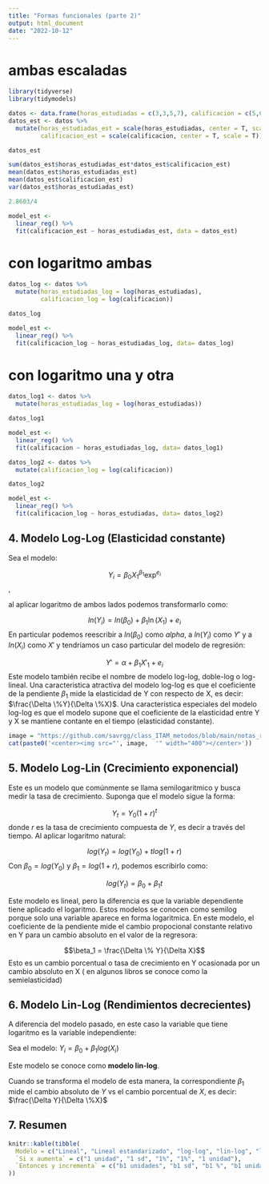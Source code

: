 ```yaml
---
title: "Formas funcionales (parte 2)"
output: html_document
date: "2022-10-12"
---
```


# ambas escaladas

```r
library(tidyverse)
library(tidymodels)

datos <- data.frame(horas_estudiadas = c(3,3,5,7), calificacion = c(5,6,8,9))
datos_est <- datos %>% 
  mutate(horas_estudiadas_est = scale(horas_estudiadas, center = T, scale = T),
         calificacion_est = scale(calificacion, center = T, scale = T))

datos_est
```
```r
sum(datos_est$horas_estudiadas_est*datos_est$calificacion_est)
mean(datos_est$horas_estudiadas_est)
mean(datos_est$calificacion_est)
var(datos_est$horas_estudiadas_est)

2.8603/4

model_est <- 
  linear_reg() %>% 
  fit(calificacion_est ~ horas_estudiadas_est, data = datos_est)
```

# con logaritmo ambas

```r
datos_log <- datos %>% 
  mutate(horas_estudiadas_log = log(horas_estudiadas),
         calificacion_log = log(calificacion))

datos_log

model_est <- 
  linear_reg() %>% 
  fit(calificacion_log ~ horas_estudiadas_log, data= datos_log)
```


# con logaritmo una y otra
```r
datos_log1 <- datos %>% 
  mutate(horas_estudiadas_log = log(horas_estudiadas))

datos_log1

model_est <- 
  linear_reg() %>% 
  fit(calificacion ~ horas_estudiadas_log, data= datos_log1)
```

```r
datos_log2 <- datos %>% 
  mutate(calificacion_log = log(calificacion))

datos_log2

model_est <- 
  linear_reg() %>% 
  fit(calificacion_log ~ horas_estudiadas, data= datos_log2)
```

## 4. Modelo Log-Log (Elasticidad constante)

Sea el modelo:

$$Y_i = \beta_0 X_1^{\beta_1}\exp^{e_i}$$, 

al aplicar logaritmo de ambos lados podemos transformarlo como: 

$$ ln(Y_i) = ln(\beta_0) + \beta_1\ln(X_1) + e_i$$
En particular podemos reescribir a $ln(\beta_0)$ como $alpha$, a $ln(Y_i)$ como $Y'$ y a $ln(X_i)$ como $X'$ y tendríamos un caso particular del modelo de regresión:

$$ Y' = \alpha + \beta_1X'_1 + e_i$$
Este modelo también recibe el nombre de modelo log-log, doble-log o log-lineal. Una caracteristica atractiva del modelo log-log es que el coeficiente de la pendiente $\beta_1$ mide la elasticidad de Y con respecto de X, es decir: $\frac{\Delta \%Y}{\Delta \%X}$. Una característica especiales del modelo log-log es que el modelo supone que el coeficiente de la elasticidad entre Y y X se mantiene contante en el tiempo (elasticidad constante).


```r
image = "https://github.com/savrgg/class_ITAM_metodos/blob/main/notas_r/imgs/06-loglog.png?raw=true"
cat(paste0('<center><img src="', image,  '" width="400"></center>'))
```

\newpage


## 5. Modelo Log-Lin (Crecimiento exponencial)
Este es un modelo que comúnmente se llama semilogaritmico y busca medir la tasa de crecimiento. Suponga que el modelo sigue la forma:

$$Y_t = Y_0 (1+r)^t$$
donde $r$ es la tasa de crecimiento compuesta de $Y$, es decir a través del tiempo. Al aplicar logaritmo natural:

$$log(Y_t) = log(Y_0)+tlog (1+r)$$
Con $\beta_0 = log(Y_0)$ y $\beta_1 = log(1+r)$, podemos escribirlo como:

$$log(Y_t) = \beta_0+ \beta_1 t$$

Este modelo es lineal, pero la diferencia es que la variable dependiente tiene aplicado el logaritmo. Estos modelos se conocen como semilog porque solo una variable aparece en forma logaritmica. En este modelo, el coeficiente de la pendiente mide el cambio propocional constante relativo en Y para un cambio absoluto en el valor de la regresora:

$$\beta_1 = \frac{\Delta \%  Y}{\Delta X}$$
Esto es un cambio porcentual o tasa de crecimiento en Y ocasionada por un cambio absoluto en X ( en algunos libros se conoce como la semielasticidad)

\newpage

## 6. Modelo Lin-Log (Rendimientos decrecientes)

A diferencia del modelo pasado, en este caso la variable que tiene logaritmo es la variable independiente:

Sea el modelo:
$Y_i = \beta_0 + \beta_1 log(X_i)$

Este modelo se conoce como **modelo lin-log**.

Cuando se transforma el modelo de esta manera, la correspondiente $\beta_1$ mide el cambio absoluto de $Y$ vs el cambio porcentual de $X$, es decir:  $\frac{\Delta Y}{\Delta \%X}$

## 7. Resumen

```r
knitr::kable(tibble(
  Modelo = c("Lineal", "Lineal estandarizado", "log-log", "lin-log", "log-lin"),
  `Si x aumenta` = c("1 unidad", "1 sd", "1%", "1%", "1 unidad"),
  `Entonces y incrementa` = c("b1 unidades", "b1 sd", "b1 %", "b1 unidades", "b1%")
))

```





